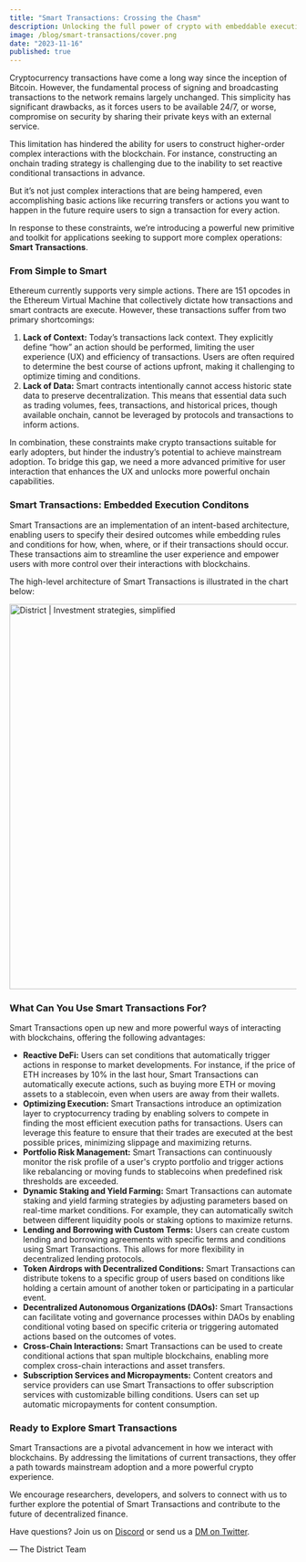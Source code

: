 ```yaml
---
title: "Smart Transactions: Crossing the Chasm"
description: Unlocking the full power of crypto with embeddable execution conditions.
image: /blog/smart-transactions/cover.png
date: "2023-11-16"
published: true
---
```


Cryptocurrency transactions have come a long way since the inception of Bitcoin. However, the fundamental process of signing and broadcasting transactions to the network remains largely unchanged. This simplicity has significant drawbacks, as it forces users to be available 24/7, or worse, compromise on security by sharing their private keys with an external service.

This limitation has hindered the ability for users to construct higher-order complex interactions with the blockchain. For instance, constructing an onchain trading strategy is challenging due to the inability to set reactive conditional transactions in advance.

But it’s not just complex interactions that are being hampered, even accomplishing basic actions like recurring transfers or actions you want to happen in the future require users to sign a transaction for every action.

In response to these constraints, we’re introducing a powerful new primitive and toolkit for applications seeking to support more complex operations: **Smart Transactions**.

### From Simple to Smart

Ethereum currently supports very simple actions. There are 151 opcodes in the Ethereum Virtual Machine that collectively dictate how transactions and smart contracts are execute. However, these transactions suffer from two primary shortcomings:

1. **Lack of Context:** Today’s transactions lack context. They explicitly define “how” an action should be performed, limiting the user experience (UX) and efficiency of transactions. Users are often required to determine the best course of actions upfront, making it challenging to optimize timing and conditions.
2. **Lack of Data:** Smart contracts intentionally cannot access historic state data to preserve decentralization. This means that essential data such as trading volumes, fees, transactions, and historical prices, though available onchain, cannot be leveraged by protocols and transactions to inform actions.

In combination, these constraints make crypto transactions suitable for early adopters, but hinder the industry’s potential to achieve mainstream adoption. To bridge this gap, we need a more advanced primitive for user interaction that enhances the UX and unlocks more powerful onchain capabilities.

### Smart Transactions: Embedded Execution Conditons

Smart Transactions are an implementation of an intent-based architecture, enabling users to specify their desired outcomes while embedding rules and conditions for how, when, where, or if their transactions should occur. These transactions aim to streamline the user experience and empower users with more control over their interactions with blockchains.

The high-level architecture of Smart Transactions is illustrated in the chart below:

<img
  src="/blog/smart-transactions/chart.png"
  width="1200"
  height="675"
  alt="District | Investment strategies, simplified"
  className="my-6 rounded-md border"
/>

### What Can You Use Smart Transactions For?

Smart Transactions open up new and more powerful ways of interacting with blockchains, offering the following advantages:

- **Reactive DeFi:** Users can set conditions that automatically trigger actions in response to market developments. For instance, if the price of ETH increases by 10% in the last hour, Smart Transactions can automatically execute actions, such as buying more ETH or moving assets to a stablecoin, even when users are away from their wallets.
- **Optimizing Execution:** Smart Transactions introduce an optimization layer to cryptocurrency trading by enabling solvers to compete in finding the most efficient execution paths for transactions. Users can leverage this feature to ensure that their trades are executed at the best possible prices, minimizing slippage and maximizing returns.
- **Portfolio Risk Management:** Smart Transactions can continuously monitor the risk profile of a user's crypto portfolio and trigger actions like rebalancing or moving funds to stablecoins when predefined risk thresholds are exceeded.
- **Dynamic Staking and Yield Farming:** Smart Transactions can automate staking and yield farming strategies by adjusting parameters based on real-time market conditions. For example, they can automatically switch between different liquidity pools or staking options to maximize returns.
- **Lending and Borrowing with Custom Terms:** Users can create custom lending and borrowing agreements with specific terms and conditions using Smart Transactions. This allows for more flexibility in decentralized lending protocols.
- **Token Airdrops with Decentralized Conditions:** Smart Transactions can distribute tokens to a specific group of users based on conditions like holding a certain amount of another token or participating in a particular event.
- **Decentralized Autonomous Organizations (DAOs):** Smart Transactions can facilitate voting and governance processes within DAOs by enabling conditional voting based on specific criteria or triggering automated actions based on the outcomes of votes.
- **Cross-Chain Interactions:** Smart Transactions can be used to create conditional actions that span multiple blockchains, enabling more complex cross-chain interactions and asset transfers.
- **Subscription Services and Micropayments:** Content creators and service providers can use Smart Transactions to offer subscription services with customizable billing conditions. Users can set up automatic micropayments for content consumption.

### Ready to Explore Smart Transactions

Smart Transactions are a pivotal advancement in how we interact with blockchains. By addressing the limitations of current transactions, they offer a path towards mainstream adoption and a more powerful crypto experience.

We encourage researchers, developers, and solvers to connect with us to further explore the potential of Smart Transactions and contribute to the future of decentralized finance.

Have questions? Join us on [Discord](https://discord.gg/k3yuxqahtJ) or send us a [DM on Twitter](https://twitter.com/districtfi).

— The District Team
